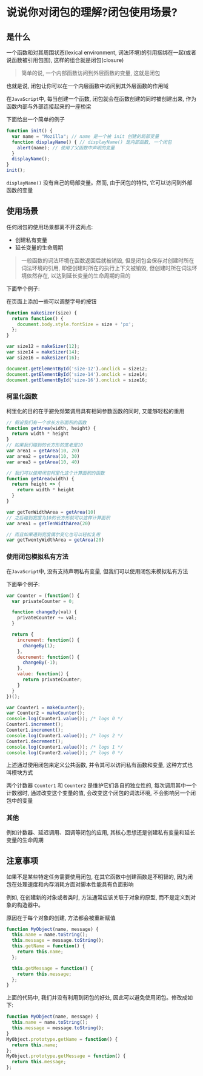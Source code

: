 # 说说你对闭包的理解?闭包使用场景?

## 是什么

一个函数和对其周围状态(lexical environment, 词法环境)的引用捆绑在一起(或者说函数被引用包围), 这样的组合就是闭包(closure)

>简单的说, 一个内部函数访问到外层函数的变量, 这就是闭包

也就是说, 闭包让你可以在一个内层函数中访问到其外层函数的作用域

在`JavaScript`中, 每当创建一个函数, 闭包就会在函数创建的同时被创建出来, 作为函数内部与外部连接起来的一座桥梁

下面给出一个简单的例子

```js showLineNumbers copy
function init() {
  var name = "Mozilla"; // name 是一个被 init 创建的局部变量
  function displayName() { // displayName() 是内部函数, 一个闭包
    alert(name); // 使用了父函数中声明的变量
  }
  displayName();
}
init();
```

`displayName()` 没有自己的局部变量。然而, 由于闭包的特性, 它可以访问到外部函数的变量

## 使用场景

任何闭包的使用场景都离不开这两点: 

- 创建私有变量
- 延长变量的生命周期

> 一般函数的词法环境在函数返回后就被销毁, 但是闭包会保存对创建时所在词法环境的引用, 即便创建时所在的执行上下文被销毁, 但创建时所在词法环境依然存在, 以达到延长变量的生命周期的目的


下面举个例子: 

在页面上添加一些可以调整字号的按钮

```js showLineNumbers copy
function makeSizer(size) {
  return function() {
    document.body.style.fontSize = size + 'px';
  };
}

var size12 = makeSizer(12);
var size14 = makeSizer(14);
var size16 = makeSizer(16);

document.getElementById('size-12').onclick = size12;
document.getElementById('size-14').onclick = size14;
document.getElementById('size-16').onclick = size16;
```

### 柯里化函数

柯里化的目的在于避免频繁调用具有相同参数函数的同时, 又能够轻松的重用

```js showLineNumbers copy
// 假设我们有一个求长方形面积的函数
function getArea(width, height) {
  return width * height
}
// 如果我们碰到的长方形的宽老是10
var area1 = getArea(10, 20)
var area2 = getArea(10, 30)
var area3 = getArea(10, 40)

// 我们可以使用闭包柯里化这个计算面积的函数
function getArea(width) {
  return height => {
    return width * height
  }
}

var getTenWidthArea = getArea(10)
// 之后碰到宽度为10的长方形就可以这样计算面积
var area1 = getTenWidthArea(20)

// 而且如果遇到宽度偶尔变化也可以轻松复用
var getTwentyWidthArea = getArea(20)
```

### 使用闭包模拟私有方法

在`JavaScript`中, 没有支持声明私有变量, 但我们可以使用闭包来模拟私有方法

下面举个例子: 

```js showLineNumbers copy
var Counter = (function() {
  var privateCounter = 0;

  function changeBy(val) {
    privateCounter += val;
  }

  return {
    increment: function() {
      changeBy(1);
    },
    decrement: function() {
      changeBy(-1);
    },
    value: function() {
      return privateCounter;
    }
  }
})();

var Counter1 = makeCounter();
var Counter2 = makeCounter();
console.log(Counter1.value()); /* logs 0 */
Counter1.increment();
Counter1.increment();
console.log(Counter1.value()); /* logs 2 */
Counter1.decrement();
console.log(Counter1.value()); /* logs 1 */
console.log(Counter2.value()); /* logs 0 */
```

上述通过使用闭包来定义公共函数, 并令其可以访问私有函数和变量, 这种方式也叫模块方式

两个计数器 `Counter1` 和 `Counter2` 是维护它们各自的独立性的, 每次调用其中一个计数器时, 通过改变这个变量的值, 会改变这个闭包的词法环境, 不会影响另一个闭包中的变量

### 其他

例如计数器、延迟调用、回调等闭包的应用, 其核心思想还是创建私有变量和延长变量的生命周期

## 注意事项

如果不是某些特定任务需要使用闭包, 在其它函数中创建函数是不明智的, 因为闭包在处理速度和内存消耗方面对脚本性能具有负面影响

例如, 在创建新的对象或者类时, 方法通常应该关联于对象的原型, 而不是定义到对象的构造器中。

原因在于每个对象的创建, 方法都会被重新赋值

```js showLineNumbers copy
function MyObject(name, message) {
  this.name = name.toString();
  this.message = message.toString();
  this.getName = function() {
    return this.name;
  };

  this.getMessage = function() {
    return this.message;
  };
}
```

上面的代码中, 我们并没有利用到闭包的好处, 因此可以避免使用闭包。修改成如下: 

```js showLineNumbers copy
function MyObject(name, message) {
  this.name = name.toString();
  this.message = message.toString();
}
MyObject.prototype.getName = function() {
  return this.name;
};
MyObject.prototype.getMessage = function() {
  return this.message;
};
```
